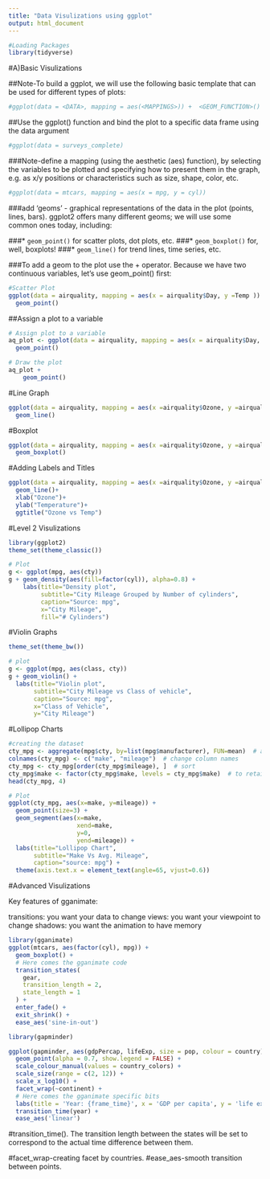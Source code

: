 ---
title: "Data Visulizations using ggplot"
output: html_document
---

```{r ,message=FALSE,warning=FALSE}
#Loading Packages
library(tidyverse)
```


#A)Basic Visulizations

##Note-To build a ggplot, we will use the following basic template that can be used for different types of plots:

```{r}
#ggplot(data = <DATA>, mapping = aes(<MAPPINGS>)) +  <GEOM_FUNCTION>()

```

##Use the ggplot() function and bind the plot to a specific data frame using the data argument

```{r}
#ggplot(data = surveys_complete)
```

###Note-define a mapping (using the aesthetic (aes) function), by selecting the variables to be plotted and specifying how to present them in the graph, e.g. as x/y positions or characteristics such as size, shape, color, etc.

```{r}
#ggplot(data = mtcars, mapping = aes(x = mpg, y = cyl))
```

###add 'geoms' - graphical representations of the data in the plot (points, lines, bars). ggplot2 offers many different geoms; we will use some common ones today, including:

###* `geom_point()` for scatter plots, dot plots, etc.
###* `geom_boxplot()` for, well, boxplots!
###* `geom_line()` for trend lines, time series, etc.  

###To add a geom to the plot use the + operator. Because we have two continuous variables, let's use  geom_point() first:

```{r}
#Scatter Plot
ggplot(data = airquality, mapping = aes(x = airquality$Day, y =Temp )) +
  geom_point()
```

##Assign a plot to a variable
```{r}
# Assign plot to a variable
aq_plot <- ggplot(data = airquality, mapping = aes(x = airquality$Day, y =Temp )) +
  geom_point()

# Draw the plot
aq_plot + 
    geom_point()
```

#Line Graph

```{r,,warning=FALSE}
ggplot(data = airquality, mapping = aes(x =airquality$Ozone, y =airquality$Temp )) +
  geom_line()
```

#Boxplot

```{r,warning=FALSE}

ggplot(data = airquality, mapping = aes(x =airquality$Ozone, y =airquality$Temp )) +
  geom_boxplot()

```

#Adding Labels and Titles
```{r,warning=FALSE}
ggplot(data = airquality, mapping = aes(x =airquality$Ozone, y =airquality$Temp )) +
  geom_line()+
  xlab("Ozone")+
  ylab("Temperature")+
  ggtitle("Ozone vs Temp")


```

#Level 2 Visulizations
```{r}
library(ggplot2)
theme_set(theme_classic())

# Plot
g <- ggplot(mpg, aes(cty))
g + geom_density(aes(fill=factor(cyl)), alpha=0.8) + 
    labs(title="Density plot", 
         subtitle="City Mileage Grouped by Number of cylinders",
         caption="Source: mpg",
         x="City Mileage",
         fill="# Cylinders")
```

#Violin Graphs
```{r}
theme_set(theme_bw())

# plot
g <- ggplot(mpg, aes(class, cty))
g + geom_violin() + 
  labs(title="Violin plot", 
       subtitle="City Mileage vs Class of vehicle",
       caption="Source: mpg",
       x="Class of Vehicle",
       y="City Mileage")
```

#Lollipop Charts

```{r}
#creating the dataset
cty_mpg <- aggregate(mpg$cty, by=list(mpg$manufacturer), FUN=mean)  # aggregate
colnames(cty_mpg) <- c("make", "mileage")  # change column names
cty_mpg <- cty_mpg[order(cty_mpg$mileage), ]  # sort
cty_mpg$make <- factor(cty_mpg$make, levels = cty_mpg$make)  # to retain the order in plot.
head(cty_mpg, 4)

# Plot
ggplot(cty_mpg, aes(x=make, y=mileage)) + 
  geom_point(size=3) + 
  geom_segment(aes(x=make, 
                   xend=make, 
                   y=0, 
                   yend=mileage)) + 
  labs(title="Lollipop Chart", 
       subtitle="Make Vs Avg. Mileage", 
       caption="source: mpg") + 
  theme(axis.text.x = element_text(angle=65, vjust=0.6))
```

#Advanced Visulizations

Key features of gganimate:

transitions: you want your data to change
views: you want your viewpoint to change
shadows: you want the animation to have memory
```{r}
library(gganimate)
ggplot(mtcars, aes(factor(cyl), mpg)) + 
  geom_boxplot() + 
  # Here comes the gganimate code
  transition_states(
    gear,
    transition_length = 2,
    state_length = 1
  ) +
  enter_fade() + 
  exit_shrink() +
  ease_aes('sine-in-out')
```

```{r}
library(gapminder)

ggplot(gapminder, aes(gdpPercap, lifeExp, size = pop, colour = country)) +
  geom_point(alpha = 0.7, show.legend = FALSE) +
  scale_colour_manual(values = country_colors) +
  scale_size(range = c(2, 12)) +
  scale_x_log10() +
  facet_wrap(~continent) +
  # Here comes the gganimate specific bits
  labs(title = 'Year: {frame_time}', x = 'GDP per capita', y = 'life expectancy') +
  transition_time(year) +
  ease_aes('linear')
```

#transition_time(). The transition length between the states will be set to correspond to the actual time difference between them.

#facet_wrap-creating facet by countries.
#ease_aes-smooth transition between points.
